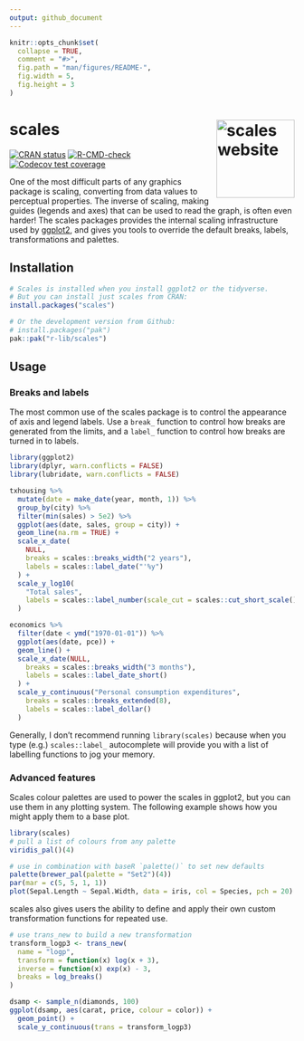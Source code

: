 ```yaml
---
output: github_document
---
```


<!-- README.md is generated from README.Rmd. Please edit that file -->

```r
knitr::opts_chunk$set(
  collapse = TRUE,
  comment = "#>",
  fig.path = "man/figures/README-",
  fig.width = 5,
  fig.height = 3
)
```

# scales <a href="https://scales.r-lib.org/"><img src="man/figures/logo.png" align="right" height="138" alt="scales website" /></a>
 
<!-- badges: start -->
[![CRAN status](https://www.r-pkg.org/badges/version/scales)](https://CRAN.R-project.org/package=scales)
[![R-CMD-check](https://github.com/r-lib/scales/actions/workflows/R-CMD-check.yaml/badge.svg)](https://github.com/r-lib/scales/actions/workflows/R-CMD-check.yaml)
[![Codecov test coverage](https://codecov.io/gh/r-lib/scales/branch/main/graph/badge.svg)](https://app.codecov.io/gh/r-lib/scales?branch=main)
<!-- badges: end -->

One of the most difficult parts of any graphics package is scaling, converting from data values to perceptual properties. The inverse of scaling, making guides (legends and axes) that can be used to read the graph, is often even harder! The scales packages provides the internal scaling infrastructure used by [ggplot2](https://ggplot2.tidyverse.org/), and gives you tools to override the default breaks, labels, transformations and palettes.

## Installation

```r
# Scales is installed when you install ggplot2 or the tidyverse.
# But you can install just scales from CRAN:
install.packages("scales")

# Or the development version from Github:
# install.packages("pak")
pak::pak("r-lib/scales")
```
  
## Usage

### Breaks and labels

The most common use of the scales package is to control the appearance of axis and legend labels. Use a `break_` function to control how breaks are generated from the limits, and a `label_` function to control how breaks are turned in to labels.

```r
library(ggplot2)
library(dplyr, warn.conflicts = FALSE)
library(lubridate, warn.conflicts = FALSE)

txhousing %>% 
  mutate(date = make_date(year, month, 1)) %>% 
  group_by(city) %>% 
  filter(min(sales) > 5e2) %>% 
  ggplot(aes(date, sales, group = city)) + 
  geom_line(na.rm = TRUE) + 
  scale_x_date(
    NULL,
    breaks = scales::breaks_width("2 years"), 
    labels = scales::label_date("'%y")
  ) + 
  scale_y_log10(
    "Total sales",
    labels = scales::label_number(scale_cut = scales::cut_short_scale())
  )

economics %>% 
  filter(date < ymd("1970-01-01")) %>% 
  ggplot(aes(date, pce)) + 
  geom_line() + 
  scale_x_date(NULL,
    breaks = scales::breaks_width("3 months"), 
    labels = scales::label_date_short()
  ) + 
  scale_y_continuous("Personal consumption expenditures",
    breaks = scales::breaks_extended(8),
    labels = scales::label_dollar()  
  )
```

Generally, I don't recommend running `library(scales)` because when you type (e.g.) `scales::label_` autocomplete will provide you with a list of labelling functions to jog your memory.

### Advanced features

Scales colour palettes are used to power the scales in ggplot2, but you can use them in any plotting system. The following example shows how you might apply them to a base plot.

```r
library(scales)
# pull a list of colours from any palette
viridis_pal()(4)

# use in combination with baseR `palette()` to set new defaults
palette(brewer_pal(palette = "Set2")(4))
par(mar = c(5, 5, 1, 1))
plot(Sepal.Length ~ Sepal.Width, data = iris, col = Species, pch = 20)
```

scales also gives users the ability to define and apply their own custom 
transformation functions for repeated use.

```r
# use trans_new to build a new transformation
transform_logp3 <- trans_new(
  name = "logp",
  transform = function(x) log(x + 3),
  inverse = function(x) exp(x) - 3,
  breaks = log_breaks()
)

dsamp <- sample_n(diamonds, 100)
ggplot(dsamp, aes(carat, price, colour = color)) +
  geom_point() + 
  scale_y_continuous(trans = transform_logp3)
```
